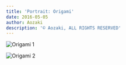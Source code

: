 ```yaml
---
title: 'Portrait: Origami'
date: 2016-05-05
author: Aozaki
description: '© Aozaki, ALL RIGHTS RESERVED'
---
```



![Origami 1](#photography/20160505_origami/0001.jpg)

![Origami 2](#photography/20160505_origami/0002.jpg)

<Navi Date="2016" Name="origami" />
